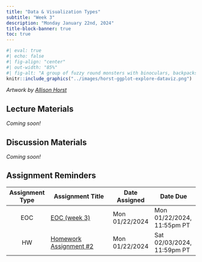 ```yaml
---
title: "Data & Visualization Types"
subtitle: "Week 3"
description: "Monday January 22nd, 2024"
title-block-banner: true
toc: true
---
```


```r
#| eval: true 
#| echo: false
#| fig-align: "center"
#| out-width: "85%" 
#| fig-alt: "A group of fuzzy round monsters with binoculars, backpacks and guide books looking up a graphs flying around with wings (like birders, but with exploratory data visualizations). Stylized text reads 'ggplot2: visual data exploration.' Learn more about ggplot2."
knitr::include_graphics("../images/horst-ggplot-explore-dataviz.png")
```

:::{.gray-text .center-text}
*Artwork by [Allison Horst](https://allisonhorst.com/)*
:::

## Lecture Materials

*Coming soon!*

<!-- - EDA -->
<!-- - visualizing quantitative, qualitative, temporal data (no spatial data, covered in EDS 223) -->
<!-- - charts, graphs, plots, diagrams -->
<!-- - other/advanced e.g. heat maps, treemaps -->

## Discussion Materials

*Coming soon!*

## Assignment Reminders

| Assignment Type | Assignment Title                                                | Date Assigned  | Date Due                   |
|:---------------:|------------------------------------------------------|----------------|----------------------------|
| EOC             | [EOC (week 3)](https://forms.gle/2BockakcBR7rsm26A)  | Mon 01/22/2024 | Mon 01/22/2024, 11:55pm PT |
| HW              | [Homework Assignment #2](../assignments/HW2.qmd)     | Mon 01/22/2024 | Sat 02/03/2024, 11:59pm PT |
